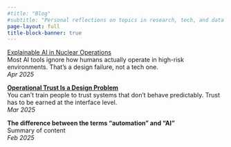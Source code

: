 ```yaml
---
#title: "Blog"
#subtitle: "Personal reflections on topics in research, tech, and data science"
page-layout: full
title-block-banner: true
---
```


[Explainable AI in Nuclear Operations](prova1)\
Most AI tools ignore how humans actually operate in high-risk environments. That's a design failure, not a tech one.\
*Apr 2025*

[**Operational Trust Is a Design Problem**](prova1.qmd)\
You can't train people to trust systems that don't behave predictably. Trust has to be earned at the interface level.\
*Mar 2025*

**The difference between the terms "automation" and "AI"**\
Summary of content\
*Feb 2025*
